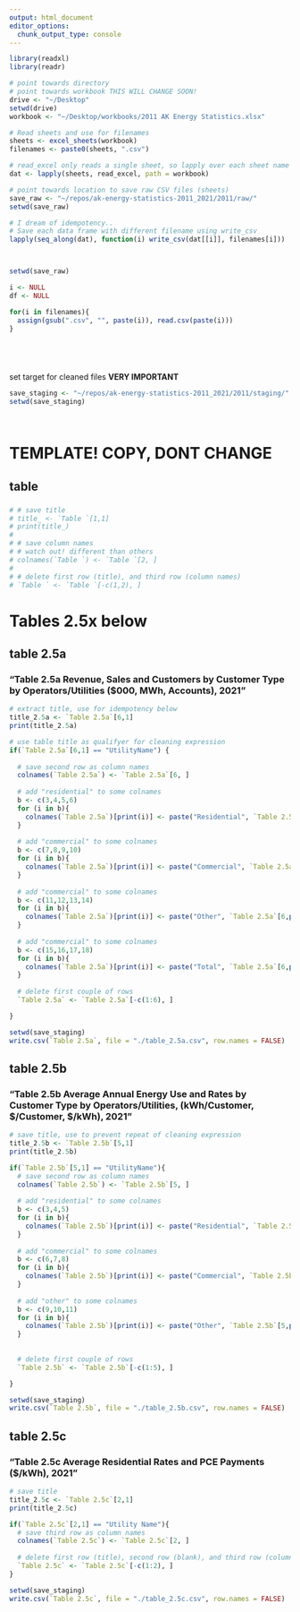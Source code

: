 ```yaml
---
output: html_document
editor_options: 
  chunk_output_type: console
---
```



```R
library(readxl)
library(readr)

```

```R



# point towards directory
# point towards workbook THIS WILL CHANGE SOON!
drive <- "~/Desktop"
setwd(drive)
workbook <- "~/Desktop/workbooks/2011 AK Energy Statistics.xlsx"

# Read sheets and use for filenames
sheets <- excel_sheets(workbook)
filenames <- paste0(sheets, ".csv")

# read_excel only reads a single sheet, so lapply over each sheet name
dat <- lapply(sheets, read_excel, path = workbook)

# point towards location to save raw CSV files (sheets)
save_raw <- "~/repos/ak-energy-statistics-2011_2021/2011/raw/"
setwd(save_raw)

# I dream of idempotency..
# Save each data frame with different filename using write_csv
lapply(seq_along(dat), function(i) write_csv(dat[[i]], filenames[i]))




```


```R
setwd(save_raw)

i <- NULL
df <- NULL

for(i in filenames){
  assign(gsub(".csv", "", paste(i)), read.csv(paste(i)))
}






```


set target for cleaned files
**VERY IMPORTANT**
```R
save_staging <- "~/repos/ak-energy-statistics-2011_2021/2011/staging/"
setwd(save_staging)




```





# TEMPLATE! COPY, DONT CHANGE
## table   
### 
```R
# # save title
# title_ <- `Table `[1,1]
# print(title_)
# 
# # save column names
# # watch out! different than others
# colnames(`Table `) <- `Table `[2, ]
# 
# # delete first row (title), and third row (column names)
# `Table ` <- `Table `[-c(1,2), ]

```




# Tables 2.5x below

## table 2.5a
### "Table 2.5a Revenue, Sales and Customers by Customer Type by Operators/Utilities ($000, MWh, Accounts), 2021"
```R
# extract title, use for idempotency below
title_2.5a <- `Table 2.5a`[6,1]
print(title_2.5a)

# use table title as qualifyer for cleaning expression
if(`Table 2.5a`[6,1] == "UtilityName") {
  
  # save second row as column names
  colnames(`Table 2.5a`) <- `Table 2.5a`[6, ]
  
  # add "residential" to some colnames
  b <- c(3,4,5,6)
  for (i in b){
    colnames(`Table 2.5a`)[print(i)] <- paste("Residential", `Table 2.5a`[6,print(i)], sep = " ")
  }
  
  # add "commercial" to some colnames
  b <- c(7,8,9,10)
  for (i in b){
    colnames(`Table 2.5a`)[print(i)] <- paste("Commercial", `Table 2.5a`[6,print(i)], sep = " ")
  }
  
  # add "commercial" to some colnames
  b <- c(11,12,13,14)
  for (i in b){
    colnames(`Table 2.5a`)[print(i)] <- paste("Other", `Table 2.5a`[6,print(i)], sep = " ")
  }
  
  # add "commercial" to some colnames
  b <- c(15,16,17,18)
  for (i in b){
    colnames(`Table 2.5a`)[print(i)] <- paste("Total", `Table 2.5a`[6,print(i)], sep = " ")
  }
  
  # delete first couple of rows
  `Table 2.5a` <- `Table 2.5a`[-c(1:6), ]

}

setwd(save_staging)
write.csv(`Table 2.5a`, file = "./table_2.5a.csv", row.names = FALSE)

```



## table 2.5b
### "Table 2.5b  Average Annual Energy Use and Rates by Customer Type by Operators/Utilities, (kWh/Customer, $/Customer, $/kWh), 2021"
```R
# save title, use to prevent repeat of cleaning expression
title_2.5b <- `Table 2.5b`[5,1]
print(title_2.5b)

if(`Table 2.5b`[5,1] == "UtilityName"){
  # save second row as column names
  colnames(`Table 2.5b`) <- `Table 2.5b`[5, ]
  
  # add "residential" to some colnames
  b <- c(3,4,5)
  for (i in b){
    colnames(`Table 2.5b`)[print(i)] <- paste("Residential", `Table 2.5b`[5,print(i)], sep = " ")
  }
  
  # add "commercial" to some colnames
  b <- c(6,7,8)
  for (i in b){
    colnames(`Table 2.5b`)[print(i)] <- paste("Commercial", `Table 2.5b`[5,print(i)], sep = " ")
  }
  
  # add "other" to some colnames
  b <- c(9,10,11)
  for (i in b){
    colnames(`Table 2.5b`)[print(i)] <- paste("Other", `Table 2.5b`[5,print(i)], sep = " ")
  }
  
  
  # delete first couple of rows
  `Table 2.5b` <- `Table 2.5b`[-c(1:5), ]

}

setwd(save_staging)
write.csv(`Table 2.5b`, file = "./table_2.5b.csv", row.names = FALSE)

```


## table 2.5c
### "Table 2.5c  Average Residential Rates and PCE Payments ($/kWh), 2021"
```R
# save title
title_2.5c <- `Table 2.5c`[2,1]
print(title_2.5c)

if(`Table 2.5c`[2,1] == "Utility Name"){
  # save third row as column names
  colnames(`Table 2.5c`) <- `Table 2.5c`[2, ]
  
  # delete first row (title), second row (blank), and third row (column names)
  `Table 2.5c` <- `Table 2.5c`[-c(1:2), ]
}

setwd(save_staging)
write.csv(`Table 2.5c`, file = "./table_2.5c.csv", row.names = FALSE)
  
```